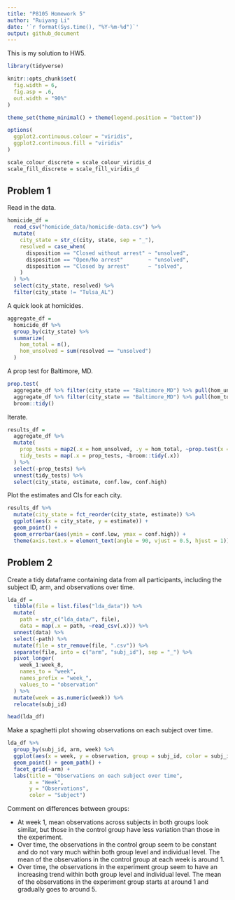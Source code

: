 ```yaml
---
title: "P8105 Homework 5"
author: "Ruiyang Li"
date: '`r format(Sys.time(), "%Y-%m-%d")`'
output: github_document
---
```


This is my solution to HW5.

```r
library(tidyverse)

knitr::opts_chunk$set(
  fig.width = 6,
  fig.asp = .6,
  out.width = "90%"
)

theme_set(theme_minimal() + theme(legend.position = "bottom"))

options(
  ggplot2.continuous.colour = "viridis",
  ggplot2.continuous.fill = "viridis"
)

scale_colour_discrete = scale_colour_viridis_d
scale_fill_discrete = scale_fill_viridis_d
```


## Problem 1

Read in the data.

```r
homicide_df = 
  read_csv("homicide_data/homicide-data.csv") %>% 
  mutate(
    city_state = str_c(city, state, sep = "_"),
    resolved = case_when(
      disposition == "Closed without arrest" ~ "unsolved",
      disposition == "Open/No arrest"        ~ "unsolved",
      disposition == "Closed by arrest"      ~ "solved",
    )
  ) %>% 
  select(city_state, resolved) %>% 
  filter(city_state != "Tulsa_AL")
```

A quick look at homicides. 

```r
aggregate_df = 
  homicide_df %>% 
  group_by(city_state) %>% 
  summarize(
    hom_total = n(),
    hom_unsolved = sum(resolved == "unsolved")
  )
```

A prop test for Baltimore, MD. 

```r
prop.test(
  aggregate_df %>% filter(city_state == "Baltimore_MD") %>% pull(hom_unsolved), 
  aggregate_df %>% filter(city_state == "Baltimore_MD") %>% pull(hom_total)) %>% 
  broom::tidy()
```

Iterate. 

```r
results_df = 
  aggregate_df %>% 
  mutate(
    prop_tests = map2(.x = hom_unsolved, .y = hom_total, ~prop.test(x = .x, n = .y)),
    tidy_tests = map(.x = prop_tests, ~broom::tidy(.x))
  ) %>% 
  select(-prop_tests) %>% 
  unnest(tidy_tests) %>% 
  select(city_state, estimate, conf.low, conf.high)
```

Plot the estimates and CIs for each city. 

```r
results_df %>% 
  mutate(city_state = fct_reorder(city_state, estimate)) %>% 
  ggplot(aes(x = city_state, y = estimate)) +
  geom_point() + 
  geom_errorbar(aes(ymin = conf.low, ymax = conf.high)) + 
  theme(axis.text.x = element_text(angle = 90, vjust = 0.5, hjust = 1))
```



## Problem 2 

Create a tidy dataframe containing data from all participants, including the subject ID, arm, and observations over time. 

```r
lda_df = 
  tibble(file = list.files("lda_data")) %>% 
  mutate(
    path = str_c("lda_data/", file),
    data = map(.x = path, ~read_csv(.x))) %>% 
  unnest(data) %>% 
  select(-path) %>% 
  mutate(file = str_remove(file, ".csv")) %>% 
  separate(file, into = c("arm", "subj_id"), sep = "_") %>% 
  pivot_longer(
    week_1:week_8, 
    names_to = "week", 
    names_prefix = "week_", 
    values_to = "observation"
  ) %>% 
  mutate(week = as.numeric(week)) %>% 
  relocate(subj_id)

head(lda_df)
```

Make a spaghetti plot showing observations on each subject over time. 

```r
lda_df %>% 
  group_by(subj_id, arm, week) %>% 
  ggplot(aes(x = week, y = observation, group = subj_id, color = subj_id)) +
  geom_point() + geom_path() +
  facet_grid(~arm) +
  labs(title = "Observations on each subject over time", 
       x = "Week", 
       y = "Observations", 
       color = "Subject")
```

Comment on differences between groups: 

* At week 1, mean observations across subjects in both groups look similar, but those in the control group have less variation than those in the experiment. 
* Over time, the observations in the control group seem to be constant and do not vary much within both group level and individual level. The mean of the observations in the control group at each week is around 1. 
* Over time, the observations in the experiment group seem to have an increasing trend within both group level and individual level. The mean of the observations in the experiment group starts at around 1 and gradually goes to around 5. 

